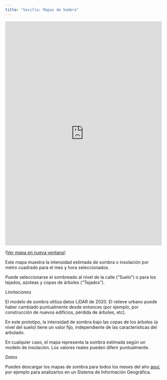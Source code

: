 ```yaml
---
title: "Sevilla: Mapas de Sombra"
---
```


```{=html}
<iframe id="mapa" src="https://frodsan.shinyapps.io/mapasdesombra/" style="border: none; width: 100%; height: 720px" frameborder="0"></iframe>
```

([Ver mapa en nueva ventana](https://frodsan.shinyapps.io/mapasdesombra/))

Este mapa muestra la intensidad estimada de sombra o insolación por metro cuadrado para el mes y hora seleccionados.

Puede seleccionarse el sombreado al nivel de la calle ("Suelo") o para los tejados, azoteas y copas de árboles ("Tejados").

*Limitaciones*

El modelo de sombra utiliza datos LiDAR de 2020. El relieve urbano puede haber cambiado puntualmente desde entonces (por ejemplo, por construcción de nuevos edificios, pérdida de árboles, etc). 

En este prototipo, la intensidad de sombra bajo las copas de los árboles (a nivel del suelo) tiene un valor fijo, independiente de las características del arbolado.

En cualquier caso, el mapa representa la sombra estimada según un modelo de insolación. Los valores reales pueden diferir puntualmente.

*Datos*

Puedes descargar los mapas de sombra para todos los meses del año [aquí](https://zenodo.org/doi/10.5281/zenodo.7212238), por ejemplo para analizarlos en un Sistema de Información Geográfica.
